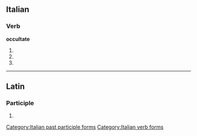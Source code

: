 ==Italian==

===Verb===
'''occultate'''

# {{conjugation of|occultare||2|p|pres|ind|lang=it}}
# {{conjugation of|occultare||2|p|imp|lang=it}}
# {{form of|[[feminine|Feminine]] plural|occultato}}

[[Category:Italian past participle forms]]
[[Category:Italian verb forms]]

----

==Latin==

===Participle===
{{la-part-form|occultāte}}

# {{inflection of|[[occultatus#Latin|occultātus]]||voc|m|s|lang=la}}